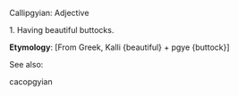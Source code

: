 Callipgyian: Adjective

1. Having beautiful buttocks.

'''Etymology''': [From Greek, Kalli {beautiful} + pgye {buttock}]

See also: 

cacopgyian